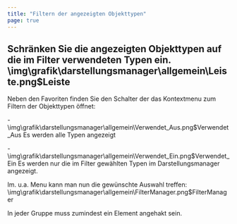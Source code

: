 ```yaml
---
title: "Filtern der angezeigten Objekttypen"
page: true
---
```

## Schr&#228;nken Sie die angezeigten Objekttypen auf die im Filter verwendeten Typen ein.<Image>\img\grafik\darstellungsmanager\allgemein\Leiste.png$Leiste</Image>

Neben den Favoriten finden Sie den Schalter der das Kontextmenu zum Filtern der Objekttypen &#246;ffnet:

-<Image>\img\grafik\darstellungsmanager\allgemein\Verwendet_Aus.png$Verwendet_Aus</Image> Es werden alle Typen angezeigt

-<Image>\img\grafik\darstellungsmanager\allgemein\Verwendet_Ein.png$Verwendet_Ein</Image> Es werden nur die im Filter gew&#228;hlten Typen im Darstellungsmanager angezeigt.




Im. u.a. Menu kann man nun die gew&#252;nschte Auswahl treffen:<Image>\img\grafik\darstellungsmanager\allgemein\FilterManager.png$FilterManager</Image>

<Success>
In jeder Gruppe muss zumindest ein Element angehakt sein.
</Success>
